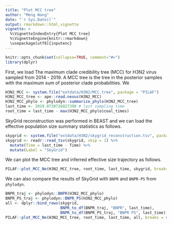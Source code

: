 ```yaml
---
title: "Plot MCC tree"
author: "Meng Wang"
date: "`r Sys.Date()`"
output: rmarkdown::html_vignette
vignette: >
  %\VignetteIndexEntry{Plot MCC tree}
  %\VignetteEngine{knitr::rmarkdown}
  \usepackage[utf8]{inputenc}
---
```



```r
knitr::opts_chunk$set(collapse=TRUE, comment="#>")
library(dplyr)
```

First, we load The maximum clade credibility tree (MCC) for H3N2 virus sampled from 2014 - 2019. A MCC tree is the tree in the posterior samples with the maximum sum of posterior clade probabilities. We 

```r
H3N2_MCC <- system.file("extdata/H3N2/MCC.tree", package = "PILAF")
H3N2_MCC_tree <- ape::read.nexus(H3N2_MCC)
H3N2_MCC_phylo <- phylodyn::summarize_phylo(H3N2_MCC_tree)
last_time <- 2019.0739726027398 # last sampling time
root_time = last_time - max(H3N2_MCC_phylo$coal_times)
```

SkyGrid reconstruction was performed in BEAST and we can load the effective population size summary statistics as follows. 

```r
skygrid <- system.file("extdata/H3N2/skygrid_reconstruction.tsv", package = "PILAF")
skygrid <- readr::read_tsv(skygrid, skip = 1) %>%
  mutate(Time = last_time - Time) %>% 
  mutate(Label = "SkyGrid")
```

We can plot the MCC tree and inferred effective size trajectory as follows. 

```r
PILAF::plot_MCC_Ne(H3N2_MCC_tree, root_time, last_time, skygrid, breaks = seq(2013, 2019))
```

We can also compare the results of SkyGrid with `BNPR` and `BNPR-PS` from `phylodyn`. 

```r
BNPR_traj <- phylodyn::BNPR(H3N2_MCC_phylo)
BNPR_PS_traj <- phylodyn::BNPR_PS(H3N2_MCC_phylo)
all <- dplyr::bind_rows(skygrid, 
                        BNPR_to_df(BNPR_traj, "BNPR", last_time),
                        BNPR_to_df(BNPR_PS_traj, "BNPR PS", last_time))
PILAF::plot_MCC_Ne(H3N2_MCC_tree, root_time, last_time, all, breaks = seq(2013, 2019), c(1, 3))
```

